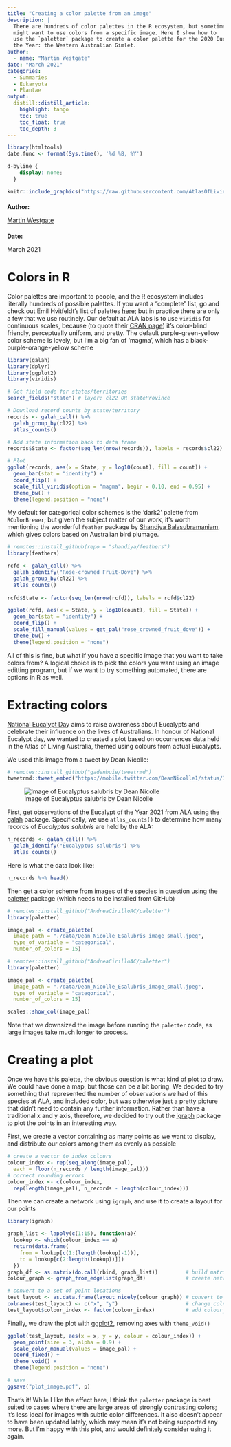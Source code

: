```yaml
---
title: "Creating a color palette from an image"
description: |
  There are hundreds of color palettes in the R ecosystem, but sometimes we
  might want to use colors from a specific image. Here I show how to 
  use the `paletter` package to create a color palette for the 2020 Eucalypt of 
  the Year: the Western Australian Gimlet.
author:
  - name: "Martin Westgate"
date: "March 2021"
categories:
  - Summaries 
  - Eukaryota
  - Plantae
output: 
  distill::distill_article:
    highlight: tango
    toc: true
    toc_float: true
    toc_depth: 3
---
```


<!-- Complete title, description, author and date for website metadata -->

```r
library(htmltools)
date.func <- format(Sys.time(), '%d %B, %Y')
```

<!-- remove distill metadata section -->
```css
d-byline {
    display: none;
  }
```


<!-- Author card -->

:::author-card
:::float-image

```r
knitr::include_graphics("https://raw.githubusercontent.com/AtlasOfLivingAustralia/SDS_website/main/images/people/martin.jpg")
```

:::author-card-text
<h4 style = "margin-bottom:5px">Author:</h4>
[Martin Westgate](https://labs.ala.org.au/people/Westgate_Martin/index.html)

<h4 style = "margin-bottom:5px">Date:</h4>
March 2021
:::

:::
:::


# Colors in R
Color palettes are important to people, and the R ecosystem includes literally 
hundreds of possible palettes. If you want a "complete" list, go and check out
Emil Hvitfeldt's list of palettes [here](https://github.com/EmilHvitfeldt/r-color-palettes);
but in practice there are only a few that we use routinely. Our default at ALA labs
is to use `viridis` for continuous scales, because (to quote their [CRAN page](https://cran.r-project.org/web/packages/viridis/vignettes/intro-to-viridis.html)) it's color-blind friendly, 
perceptually uniform, and pretty. The default purple-green-yellow color scheme is lovely, but I'm 
a big fan of 'magma', which has a black-purple-orange-yellow scheme

```r
library(galah)
library(dplyr)
library(ggplot2)
library(viridis)

# Get field code for states/territories
search_fields("state") # layer: cl22 OR stateProvince

# Download record counts by state/territory
records <- galah_call() %>%
  galah_group_by(cl22) %>%
  atlas_counts()

# Add state information back to data frame
records$State <- factor(seq_len(nrow(records)), labels = records$cl22) 

# Plot
ggplot(records, aes(x = State, y = log10(count), fill = count)) + 
  geom_bar(stat = "identity") +
  coord_flip() +
  scale_fill_viridis(option = "magma", begin = 0.10, end = 0.95) +
  theme_bw() +
  theme(legend.position = "none")
```

My default for categorical color schemes is the 'dark2' palette from `RColorBrewer`;
but given the subject matter of our work, it's worth mentioning the wonderful 
`feather` package by [Shandiya Balasubramaniam](people/Balasubramaniam_Shandiya/index.html), 
which gives colors based on Australian bird plumage.

```r
# remotes::install_github(repo = "shandiya/feathers")
library(feathers)

rcfd <- galah_call() %>%
  galah_identify("Rose-crowned Fruit-Dove") %>%
  galah_group_by(cl22) %>%
  atlas_counts()
  
rcfd$State <- factor(seq_len(nrow(rcfd)), labels = rcfd$cl22) 

ggplot(rcfd, aes(x = State, y = log10(count), fill = State)) + 
  geom_bar(stat = "identity") +
  coord_flip() +
  scale_fill_manual(values = get_pal("rose_crowned_fruit_dove")) +
  theme_bw() +
  theme(legend.position = "none")

```
All of this is fine, but what if you have a specific image that you want to take
colors from? A logical choice is to pick the colors you want using an image 
editting program, but if we want to try something automated, there are options
in R as well.

# Extracting colors

[National Eucalypt Day](https://www.eucalyptaustralia.org.au/national-eucalypt-day/national-eucalypt-day/) aims to raise awareness about Eucalypts and celebrate their influence on the lives of Australians. In honour of National Eucalypt day, we wanted 
to created a plot based on occurrences data held in the Atlas of Living Australia, 
themed using colours from actual Eucalypts.

We used this image from a tweet by Dean Nicolle:
  
```r
# remotes::install_github("gadenbuie/tweetrmd")
tweetrmd::tweet_embed("https://mobile.twitter.com/DeanNicolle1/status/1374112431782301698")
```

![Image of Eucalyptus salubris by Dean Nicolle](./data/Dean_Nicolle_Esalubris_image_small.jpeg)

First, get observations of the Eucalypt of the Year 2021 from ALA using the [galah](https://atlasoflivingaustralia.github.io/galah/index.html) package. Specifically, we use `atlas_counts()` to determine how many records of *Eucalyptus salubris* are held by the ALA:

```r
n_records <- galah_call() %>%
  galah_identify("Eucalyptus salubris") %>%
  atlas_counts()
```

Here is what the data look like:

```r
n_records %>% head()
```


Then get a color scheme from images of the species in question using the [paletter](https://github.com/AndreaCirilloAC/paletter) package (which needs to be installed from GitHub) <br>

```r
# remotes::install_github("AndreaCirilloAC/paletter")
library(paletter)

image_pal <- create_palette(
  image_path = "./data/Dean_Nicolle_Esalubris_image_small.jpeg",
  type_of_variable = "categorical",
  number_of_colors = 15)
```

```r
# remotes::install_github("AndreaCirilloAC/paletter")
library(paletter)

image_pal <- create_palette(
  image_path = "./data/Dean_Nicolle_Esalubris_image_small.jpeg",
  type_of_variable = "categorical",
  number_of_colors = 15)
```

```r
scales::show_col(image_pal)
```
Note that we downsized the image before running the `paletter` code, as large images
take much longer to process.

# Creating a plot

Once we have this palette, the obvious question is what kind of plot to draw. We
could have done a map, but those can be a bit boring. We decided to try something
that represented the number of observations we had of this species at ALA, and 
included color, but was otherwise just a pretty picture that didn't need to contain
any further information. Rather than have a traditional x and y axis, therefore,
we decided to try out the [igraph](https://igraph.org/r/) package to plot the points
in an interesting way.

First, we create a vector containing as many points as we want to display, and 
distribute our colors among them as evenly as possible

```r
# create a vector to index colours
colour_index <- rep(seq_along(image_pal),
  each = floor(n_records / length(image_pal)))
# correct rounding errors
colour_index <- c(colour_index,
  rep(length(image_pal), n_records - length(colour_index)))

```

Then we can create a network using `igraph`, and use it to create a layout for 
our points

```r
library(igraph)

graph_list <- lapply(c(1:15), function(a){
  lookup <- which(colour_index == a)
  return(data.frame(
    from = lookup[c(1:(length(lookup)-1))],
    to = lookup[c(2:length(lookup))]))
  })
graph_df <- as.matrix(do.call(rbind, graph_list))         # build matrix
colour_graph <- graph_from_edgelist(graph_df)             # create network graph

# convert to a set of point locations
test_layout <- as.data.frame(layout_nicely(colour_graph)) # convert to df
colnames(test_layout) <- c("x", "y")                      # change colnames
test_layout$colour_index <- factor(colour_index)          # add colour_index col
```

Finally, we draw the plot with [ggplot2](https://ggplot2.tidyverse.org/), removing
axes with `theme_void()`

```r
ggplot(test_layout, aes(x = x, y = y, colour = colour_index)) +
  geom_point(size = 3, alpha = 0.9) +
  scale_color_manual(values = image_pal) +
  coord_fixed() +
  theme_void() +
  theme(legend.position = "none")
```

```r

# save
ggsave("plot_image.pdf", p)
```

That's it! While I like the effect here, I think the `paletter` package is best
suited to cases where there are large areas of strongly contrasting colors;
it's less ideal for images with subtle color differences. It also
doesn't appear to have been updated lately, which may mean it's not being supported
any more. But I'm happy with this plot, and would definitely consider using it 
again.